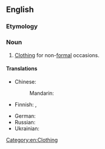 ==English==

===Etymology===
{{suffix|en|casual|wear}}

===Noun===
{{en-noun|-}}

# [[clothing|Clothing]] for non-[[formal]] occasions.

====Translations====
{{trans-top|clothing for non-formal occasions}}
* Chinese:
*: Mandarin: {{t+|cmn|便服|tr=biànfú|sc=Hani}}
* Finnish: {{t|fi|[[vapaa-aika|vapaa-ajan]] [[vaatteet]]}}, {{t|fi|[[vapaa-aika|vapaa-ajan]] [[asu]]}}
{{trans-mid}}
* German: {{t|de|Freizeitbekleidung|f}}
* Russian: {{t|ru|повседне́вная оде́жда|f}}
* Ukrainian: {{t|uk|повсякде́нний о́дяг|m}}
{{trans-bottom}}

[[Category:en:Clothing]]